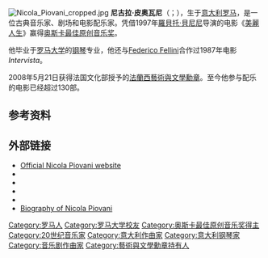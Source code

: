 {{unreferenced|time=2017-09-10T23:47:59+00:00}}
{{expand language|it}}
[[File:Nicola_Piovani_cropped.jpg|right]]
'''尼古拉·皮奥瓦尼'''（{{lang-it|Nicola Piovani}}；{{bd|1946年|5月26日}}），生于[[意大利|意大利]][[罗马|罗马]]，是一位古典音乐家、剧场和电影配乐家。凭借1997年[[羅貝托·貝尼尼|羅貝托·貝尼尼]]导演的电影《[[美麗人生_(意大利電影)|美麗人生]]》赢得[[奥斯卡最佳原创音乐奖|奥斯卡最佳原创音乐奖]]。

他毕业于[[罗马大学|罗马大学]]的[[钢琴|钢琴]]专业，他还与[[Federico_Fellini|Federico Fellini]]合作过1987年电影''Intervista''。

2008年5月21日获得法国文化部授予的[[法蘭西藝術與文學勳章|法蘭西藝術與文學勳章]]。至今他参与配乐的电影已经超过130部。

==参考资料==
{{reflist}}

==外部链接==
*[http://www.nicolapiovani.com/ Official Nicola Piovani website] {{Wayback|url=http://www.nicolapiovani.com/ |date=20051023013752 }}
*{{IMDb name|id=0003607}}
*{{Allmusic|class=artist|id=p114674}}
*{{discogs artist}}
*{{MusicBrainz artist|id=ceb470d9-3c0b-4fcc-acda-b67e97bfe00d}}
*[https://web.archive.org/web/20070311130239/http://www.italica.rai.it/eng/principal/topics/bio/piovani.htm Biography of Nicola Piovani]

{{Authority control}}
{{DEFAULTSORT:Piovani, Nicola}}
[[Category:罗马人|Category:罗马人]]
[[Category:罗马大学校友|Category:罗马大学校友]]
[[Category:奥斯卡最佳原创音乐奖得主|Category:奥斯卡最佳原创音乐奖得主]]
[[Category:20世纪音乐家|Category:20世纪音乐家]]
[[Category:意大利作曲家|Category:意大利作曲家]]
[[Category:意大利钢琴家|Category:意大利钢琴家]]
[[Category:音乐剧作曲家|Category:音乐剧作曲家]]
[[Category:藝術與文學勳章持有人|Category:藝術與文學勳章持有人]]
{{奧斯卡最佳原創音樂獎}}